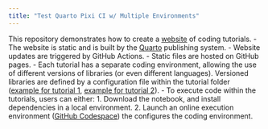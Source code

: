 ```yaml
---
title: "Test Quarto Pixi CI w/ Multiple Environments"
---
```


This repository demonstrates how to create a [website](https://tylere.github.io/test-quarto-pixi-ci/) of coding tutorials.
- The website is static and is built by the [Quarto](https://quarto.org/) publishing system.
- Website updates are triggered by GitHub Actions.
- Static files are hosted on GitHub pages.
- Each tutorial has a separate coding environment, allowing the use of different versions of libraries (or even different languages). Versioned libraries are defined by a configuration file within the tutorial folder ([example for tutorial 1](https://github.com/tylere/test-quarto-pixi-ci/blob/main/tutorials/tutorial_1/pyproject.toml), [example for tutorial 2](https://github.com/tylere/test-quarto-pixi-ci/blob/main/tutorials/tutorial_2/pyproject.toml)).
- To execute code within the tutorials, users can either:
  1. Download the notebook, and install dependencies in a local environment.
  2. Launch an online execution environment ([GitHub Codespace](https://code.visualstudio.com/docs/remote/codespaces)) the configures the coding environment.

